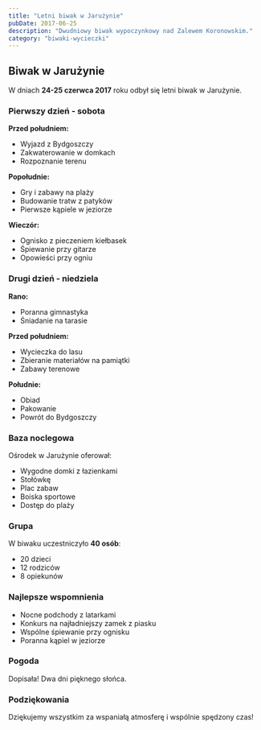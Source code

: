 ```yaml
---
title: "Letni biwak w Jarużynie"
pubDate: 2017-06-25
description: "Dwudniowy biwak wypoczynkowy nad Zalewem Koronowskim."
category: "biwaki-wycieczki"
---
```


## Biwak w Jarużynie

W dniach **24-25 czerwca 2017** roku odbył się letni biwak w Jarużynie.

### Pierwszy dzień - sobota

**Przed południem:**
- Wyjazd z Bydgoszczy
- Zakwaterowanie w domkach
- Rozpoznanie terenu

**Popołudnie:**
- Gry i zabawy na plaży
- Budowanie tratw z patyków
- Pierwsze kąpiele w jeziorze

**Wieczór:**
- Ognisko z pieczeniem kiełbasek
- Śpiewanie przy gitarze
- Opowieści przy ogniu

### Drugi dzień - niedziela

**Rano:**
- Poranna gimnastyka
- Śniadanie na tarasie

**Przed południem:**
- Wycieczka do lasu
- Zbieranie materiałów na pamiątki
- Zabawy terenowe

**Południe:**
- Obiad
- Pakowanie
- Powrót do Bydgoszczy

### Baza noclegowa

Ośrodek w Jarużynie oferował:
- Wygodne domki z łazienkami
- Stołówkę
- Plac zabaw
- Boiska sportowe
- Dostęp do plaży

### Grupa

W biwaku uczestniczyło **40 osób**:
- 20 dzieci
- 12 rodziców
- 8 opiekunów

### Najlepsze wspomnienia

- Nocne podchody z latarkami
- Konkurs na najładniejszy zamek z piasku
- Wspólne śpiewanie przy ognisku
- Poranna kąpiel w jeziorze

### Pogoda

Dopisała! Dwa dni pięknego słońca.

### Podziękowania

Dziękujemy wszystkim za wspaniałą atmosferę i wspólnie spędzony czas!